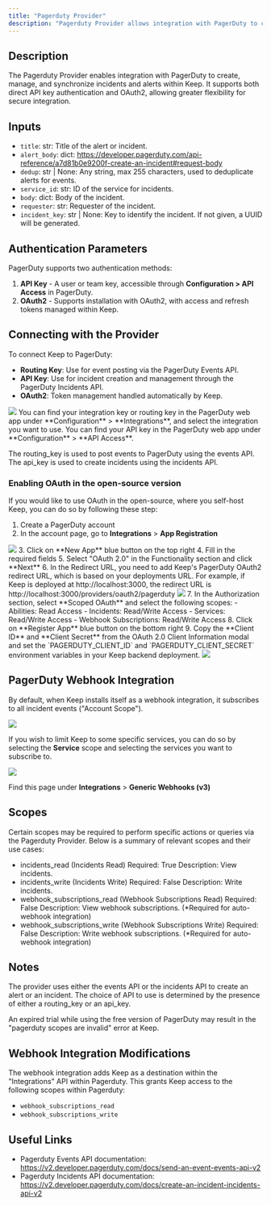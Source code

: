 ```yaml
---
title: "Pagerduty Provider"
description: "Pagerduty Provider allows integration with PagerDuty to create, manage, and synchronize incidents and alerts within Keep."
---
```


## Description

The Pagerduty Provider enables integration with PagerDuty to create, manage, and synchronize incidents and alerts within Keep. It supports both direct API key authentication and OAuth2, allowing greater flexibility for secure integration.

## Inputs

- `title`: str: Title of the alert or incident.
- `alert_body`: dict: https://developer.pagerduty.com/api-reference/a7d81b0e9200f-create-an-incident#request-body
- `dedup`: str | None: Any string, max 255 characters, used to deduplicate alerts for events.
- `service_id`: str: ID of the service for incidents.
- `body`: dict: Body of the incident.
- `requester`: str: Requester of the incident.
- `incident_key`: str | None: Key to identify the incident. If not given, a UUID will be generated.

## Authentication Parameters

PagerDuty supports two authentication methods:

1. **API Key** - A user or team key, accessible through **Configuration > API Access** in PagerDuty.
2. **OAuth2** - Supports installation with OAuth2, with access and refresh tokens managed within Keep.

## Connecting with the Provider

To connect Keep to PagerDuty:

- **Routing Key**: Use for event posting via the PagerDuty Events API.
- **API Key**: Use for incident creation and management through the PagerDuty Incidents API.
- **OAuth2**: Token management handled automatically by Keep.

<Frame>
  <img src="/images/connect-to-pagerduty.png" />
</Frame>

<Note>
You can find your integration key or routing key in the PagerDuty web app under **Configuration** > **Integrations**, and select the integration you want to use.
You can find your API key in the PagerDuty web app under **Configuration** > **API Access**.

The routing_key is used to post events to PagerDuty using the events API.
The api_key is used to create incidents using the incidents API.

</Note>

### Enabling OAuth in the open-source version

If you would like to use OAuth in the open-source, where you self-host Keep, you can do so by following these step:
1. Create a PagerDuty account
2. In the account page, go to **Integrations** > **App Registration**
<Frame>
  <img src="/images/pagerduty-app-registration.png" />
</Frame>
3. Click on **New App** blue button on the top right
4. Fill in the required fields
5. Select "OAuth 2.0" in the Functionality section and click **Next**
6. In the Redirect URL, you need to add Keep's PagerDuty OAuth2 redirect URL, which is based on your deployments URL. For example, if Keep is deployed at http://localhost:3000, the redirect URL is http://localhost:3000/providers/oauth2/pagerduty
<Frame>
  <img src="/images/pagerduty-redirect-url.png" />
</Frame>
7. In the Authorization section, select **Scoped OAuth** and select the following scopes:
- Abilities: Read Access
- Incidents: Read/Write Access
- Services: Read/Write Access
- Webhook Subscriptions: Read/Write Access
8. Click on **Register App** blue button on the bottom right
9. Copy the **Client ID** and **Client Secret** from the OAuth 2.0 Client Information modal and set the `PAGERDUTY_CLIENT_ID` and `PAGERDUTY_CLIENT_SECRET` environment variables in your Keep backend deployment.
<Frame>
  <img src="/images/pagerduty-oauth2-credentials.png" />
</Frame>

## PagerDuty Webhook Integration

By default, when Keep installs itself as a webhook integration, it subscribes to all incident events ("Account Scope").

<Frame>
  <img src="/images/pagerduty-account-scope.png" />
</Frame>

If you wish to limit Keep to some specific services, you can do so by selecting the **Service** scope and selecting the services you want to subscribe to.

<Frame>
  <img src="/images/pagerduty-service-scope.png" />
</Frame>

Find this page under **Integrations** > **Generic Webhooks (v3)**

## Scopes

Certain scopes may be required to perform specific actions or queries via the Pagerduty Provider. Below is a summary of relevant scopes and their use cases:

- incidents_read (Incidents Read)
  Required: True
  Description: View incidents.
- incidents_write (Incidents Write)
  Required: False
  Description: Write incidents.
- webhook_subscriptions_read (Webhook Subscriptions Read)
  Required: False
  Description: View webhook subscriptions.
  (\*Required for auto-webhook integration)
- webhook_subscriptions_write (Webhook Subscriptions Write)
  Required: False
  Description: Write webhook subscriptions.
  (\*Required for auto-webhook integration)

## Notes

The provider uses either the events API or the incidents API to create an alert or an incident. The choice of API to use is determined by the presence of either a routing_key or an api_key.

An expired trial while using the free version of PagerDuty may result in the "pagerduty scopes are invalid" error at Keep.

## Webhook Integration Modifications

The webhook integration adds Keep as a destination within the "Integrations" API within Pagerduty.
This grants Keep access to the following scopes within Pagerduty:

- `webhook_subscriptions_read`
- `webhook_subscriptions_write`

## Useful Links

- Pagerduty Events API documentation: https://v2.developer.pagerduty.com/docs/send-an-event-events-api-v2
- Pagerduty Incidents API documentation: https://v2.developer.pagerduty.com/docs/create-an-incident-incidents-api-v2

